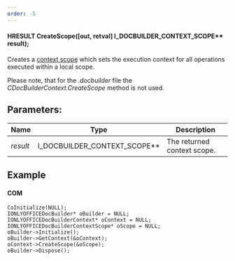 ```yaml
---
order: -5
---
```

#### HRESULT CreateScope(\[out, retval] I\_DOCBUILDER\_CONTEXT\_SCOPE\*\* result);

Creates a [context scope](/docbuilder/integrationapi/com/cdocbuildercontextscope) which sets the execution context for all operations executed within a local scope.

Please note, that for the *.docbuilder* file the *CDocBuilderContext.CreateScope* method is not used.

## Parameters:

| Name     | Type                              | Description                 |
| -------- | --------------------------------- | --------------------------- |
| *result* | I\_DOCBUILDER\_CONTEXT\_SCOPE\*\* | The returned context scope. |

## Example

#### COM

```
CoInitialize(NULL);
IONLYOFFICEDocBuilder* oBuilder = NULL;
IONLYOFFICEDocBuilderContext* oContext = NULL;
IONLYOFFICEDocBuilderContextScope* oScope = NULL;
oBuilder->Initialize();
oBuilder->GetContext(&oContext);
oContext->CreateScope(&oScope);
oBuilder->Dispose();
```
